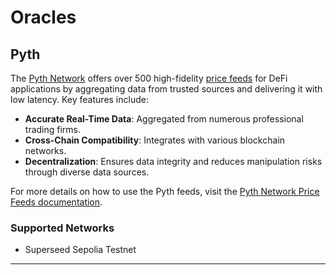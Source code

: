 
# Oracles

## Pyth

The [Pyth Network](https://pyth.network/) offers over 500 high-fidelity [price feeds](https://pyth.network/price-feeds) for DeFi applications by aggregating data from trusted sources and delivering it with low latency. 
Key features include:

- **Accurate Real-Time Data**: Aggregated from numerous professional trading firms.
- **Cross-Chain Compatibility**: Integrates with various blockchain networks.
- **Decentralization**: Ensures data integrity and reduces manipulation risks through diverse data sources.

For more details on how to use the Pyth feeds, visit the [Pyth Network Price Feeds documentation](https://docs.pyth.network/price-feeds/use-real-time-data/evm).

### Supported Networks

- Superseed Sepolia Testnet

---
